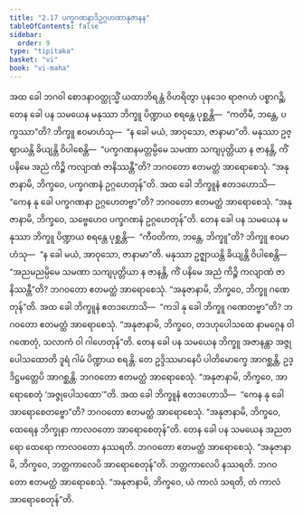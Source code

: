 ```yaml
---
title: "2.17 ပက္ခဂဏနာဒိဥဂ္ဂဟဏာနုဇာနန"
tableOfContents: false
sidebar:
  order: 9
type: "tipitaka"
basket: "vi"
book: "vi-maha"
---
```



<DynamicBreadcrumb />

<Division number="156" book="vi-maha">

<Paragraph number="653" book="vi-maha">
အထ ခေါ ဘဂဝါ စောဒနာဝတ္ထုသ္မိံ ယထာဘိရန္တံ ဝိဟရိတွာ ပုနဒေဝ ရာဇဂဟံ ပစ္စာဂဉ္ဆိ.
</Paragraph>

<Paragraph number="654" book="vi-maha">
တေန ခေါ ပန သမယေန မနုဿာ ဘိက္ခူ ပိဏ္ဍာယ စရန္တေ ပုစ္ဆန္တိ—  “ကတိမီ, ဘန္တေ, ပက္ခဿာ”တိ? ဘိက္ခူ ဧဝမာဟံသု—  “န ခေါ မယံ, အာဝုသော, ဇာနာမာ”တိ. မနုဿာ ဥဇ္ဈာယန္တိ ခိယျန္တိ ဝိပါစေန္တိ—  “ပက္ခဂဏနမတ္တမ္ပိမေ သမဏာ သကျပုတ္တိယာ န ဇာနန္တိ, ကိံ ပနိမေ အညံ ကိဉ္စိ ကလျာဏံ ဇာနိဿန္တီ”တိ? ဘဂဝတော ဧတမတ္ထံ အာရောစေသုံ. “အနုဇာနာမိ, ဘိက္ခဝေ, ပက္ခဂဏနံ ဥဂ္ဂဟေတုန်”တိ. အထ ခေါ ဘိက္ခူနံ ဧတဒဟောသိ—  “ကေန နု ခေါ ပက္ခဂဏနာ ဥဂ္ဂဟေတဗ္ဗာ”တိ? ဘဂဝတော ဧတမတ္ထံ အာရောစေသုံ. “အနုဇာနာမိ, ဘိက္ခဝေ, သဗ္ဗေဟေဝ ပက္ခဂဏနံ ဥဂ္ဂဟေတုန်”တိ.
</Paragraph>

</Division>
<Division number="157" book="vi-maha">

<Paragraph number="655" book="vi-maha">
တေန ခေါ ပန သမယေန မနုဿာ ဘိက္ခူ ပိဏ္ဍာယ စရန္တေ ပုစ္ဆန္တိ—  “ကီဝတိကာ, ဘန္တေ, ဘိက္ခူ”တိ? ဘိက္ခူ ဧဝမာဟံသု—  “န ခေါ မယံ, အာဝုသော, ဇာနာမာ”တိ. မနုဿာ ဥဇ္ဈာယန္တိ ခိယျန္တိ ဝိပါစေန္တိ—  “အညမညမ္ပိမေ သမဏာ သကျပုတ္တိယာ န ဇာနန္တိ, ကိံ ပနိမေ အညံ ကိဉ္စိ ကလျာဏံ ဇာနိဿန္တီ”တိ? ဘဂဝတော ဧတမတ္ထံ အာရောစေသုံ. “အနုဇာနာမိ, ဘိက္ခဝေ, ဘိက္ခူ ဂဏေတုန်”တိ.
</Paragraph>

<Paragraph number="656" book="vi-maha">
အထ ခေါ ဘိက္ခူနံ ဧတဒဟောသိ—  “ကဒါ နု ခေါ ဘိက္ခူ ဂဏေတဗ္ဗာ”တိ? ဘဂဝတော ဧတမတ္ထံ အာရောစေသုံ. “အနုဇာနာမိ, ဘိက္ခဝေ, တဒဟုပေါသထေ နာမဂ္ဂေန ဝါ ဂဏေတုံ, သလာကံ ဝါ ဂါဟေတုန်”တိ.
</Paragraph>

</Division>
<Division number="158" book="vi-maha">

<Paragraph number="657" book="vi-maha">
တေန ခေါ ပန သမယေန ဘိက္ခူ အဇာနန္တာ အဇ္ဇုပေါသထောတိ ဒူရံ ဂါမံ ပိဏ္ဍာယ စရန္တိ. တေ ဥဒ္ဒိဿမာနေပိ ပါတိမောက္ခေ အာဂစ္ဆန္တိ, ဥဒ္ဒိဋ္ဌမတ္တေပိ အာဂစ္ဆန္တိ. ဘဂဝတော ဧတမတ္ထံ အာရောစေသုံ. “အနုဇာနာမိ, ဘိက္ခဝေ, အာရောစေတုံ ‘အဇ္ဇုပေါသထော’”တိ.
</Paragraph>

<Paragraph number="658" book="vi-maha">
အထ ခေါ ဘိက္ခူနံ ဧတဒဟောသိ—  “ကေန နု ခေါ အာရောစေတဗ္ဗော”တိ? ဘဂဝတော ဧတမတ္ထံ အာရောစေသုံ. “အနုဇာနာမိ, ဘိက္ခဝေ, ထေရေန ဘိက္ခုနာ ကာလဝတော အာရောစေတုန်”တိ.
</Paragraph>

<Paragraph number="659" book="vi-maha">
တေန ခေါ ပန သမယေန အညတရော ထေရော ကာလဝတော နဿရတိ. ဘဂဝတော ဧတမတ္ထံ အာရောစေသုံ. “အနုဇာနာမိ, ဘိက္ခဝေ, ဘတ္တကာလေပိ အာရောစေတုန်”တိ.
</Paragraph>

<Paragraph number="660" book="vi-maha">
ဘတ္တကာလေပိ နဿရတိ. ဘဂဝတော ဧတမတ္ထံ အာရောစေသုံ. “အနုဇာနာမိ, ဘိက္ခဝေ, ယံ ကာလံ သရတိ, တံ ကာလံ အာရောစေတုန်”တိ.
</Paragraph>
</Division>